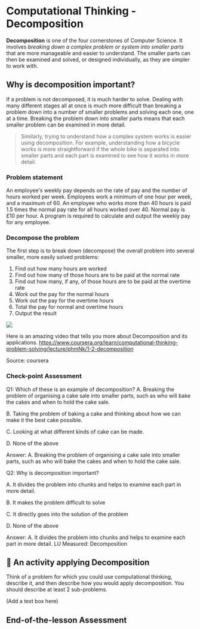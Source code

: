 # Computational Thinking - Decomposition

**Decomposition** is one of the four cornerstones of Computer Science. It involves *breaking down a complex problem or system into smaller parts* that are more manageable and easier to understand. The smaller parts can then be examined and solved, or designed individually, as they are simpler to work with.

## Why is decomposition important?
If a problem is not decomposed, it is much harder to solve. Dealing with many different stages all at once is much more difficult than breaking a problem down into a number of smaller problems and solving each one, one at a time. Breaking the problem down into smaller parts means that each smaller problem can be examined in more detail.

> Similarly, trying to understand how a complex system works is easier using decomposition. For example, understanding how a bicycle works is more straightforward if the whole bike is separated into smaller parts and each part is examined to see how it works in more detail.

### Problem statement
An employee's weekly pay depends on the rate of pay and the number of hours worked per week. Employees work a minimum of one hour per week, and a maximum of 60. An employee who works more than 40 hours is paid 1.5 times the normal pay rate for all hours worked over 40. Normal pay is £10 per hour. A program is required to calculate and output the weekly pay for any employee.

### Decompose the problem
The first step is to break down (decompose) the overall problem into several smaller, more easily solved problems:

1. Find out how many hours are worked
2. Find out how many of those hours are to be paid at the normal rate
3. Find out how many, if any, of those hours are to be paid at the overtime rate
4. Work out the pay for the normal hours
5. Work out the pay for the overtime hours
6. Total the pay for normal and overtime hours
7. Output the result

![](https://s3.ap-south-1.amazonaws.com/kalvi-education.github.io/problem-solving/compthink4.png)


Here is an amazing video that tells you more about Decomposition and its applications. 
https://www.coursera.org/learn/computational-thinking-problem-solving/lecture/phmNk/1-2-decomposition

Source: coursera

### Check-point Assessment

Q1: Which of these is an example of decomposition?
A. Breaking the problem of organising a cake sale into smaller parts, such as who will bake the cakes and when to hold the cake sale.

B. Taking the problem of baking a cake and thinking about how we can make it the best cake possible.

C. Looking at what different kinds of cake can be made.

D. None of the above

Answer: A. Breaking the problem of organising a cake sale into smaller parts, such as who will bake the cakes and when to hold the cake sale.


Q2: Why is decomposition important?

A. It divides the problem into chunks and helps to examine each part in more detail.

B. It makes the problem difficult to solve

C. It directly goes into the solution of the problem

D. None of the above

Answer: A. It divides the problem into chunks and helps to examine each part in more detail.
LU Measured: Decomposition


## :art: An activity applying Decomposition
Think of a problem for which you could use computational thinking, describe it, and then describe how you would apply decomposition. You should describe at least 2 sub-problems.

(Add a text box here)

## End-of-the-lesson Assessment

